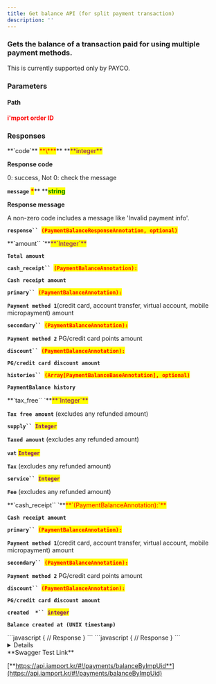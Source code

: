 ```yaml
---
title: Get balance API (for split payment transaction)
description: ''
---
```




### Gets the balance of a transaction paid for using multiple payment methods.

<Swagger method="get" path="/payments/{imp_uid}/balance" baseUrl="https://api.iamport.kr" summary="Gets the balance of a transaction paid for using multiple payment methods.">
<SwaggerDescription>
This is currently supported only by PAYCO.

</SwaggerDescription>

### Parameters

#### Path

<SwaggerParameter name="imp_uid" type="String" required="true">
<mark style="color:red;">

**i'mport order ID**

</mark>

</SwaggerParameter>


### Responses

<SwaggerResponse status="200: OK" description="Success">
<Tabs>
<Tab title="PaymentBalanceResponse">
**`code`** <mark style="color:red;">**\***</mark>** **<mark style="color:purple;">**integer**</mark>

**Response code**

0: success, Not 0: check the message



**`message`** <mark style="color:red;">**\***</mark>** **<mark style="color:green;">**string**</mark>

**Response message**

A non-zero code includes a message like 'Invalid payment info'.



**`response`` `**<mark style="color:red;">**`(PaymentBalanceResponseAnnotation, optional)`**</mark>

</Tab>
</Tabs>

<Tabs>
<Tab title="PaymentBalanceResponseAnnotation">
**`amount`` `**<mark style="color:purple;">**`Integer`**</mark>

**`Total amount`**



**`cash_receipt`` `**<mark style="color:red;">**`(PaymentBalanceAnnotation):`**</mark>

**`Cash receipt amount`**



**`primary`` `**<mark style="color:red;">**`(PaymentBalanceAnnotation):`**</mark>

**`Payment method 1`**(credit card, account transfer, virtual account, mobile micropayment) amount



**`secondary`` `**<mark style="color:red;">**`(PaymentBalanceAnnotation):`**</mark>

**`Payment method 2`** PG/credit card points amount



**`discount`` `**<mark style="color:red;">**`(PaymentBalanceAnnotation):`**</mark>

**`PG/credit card discount amount`**



**`histories`` `**<mark style="color:red;">**`(Array[PaymentBalanceBaseAnnotation], optional)`**</mark>

**`PaymentBalance history`**

</Tab>
</Tabs>

<Tabs>
<Tab title="PaymentBalanceAnnotation">
**`tax_free`` `**<mark style="color:purple;">**`Integer`**</mark>

**`Tax free amount`** (excludes any refunded amount)



**`supply`` `**<mark style="color:purple;">**`Integer`**</mark>

**`Taxed amount`** (excludes any refunded amount)



**`vat`** <mark style="color:purple;">**`Integer`**</mark>

**`Tax`** (excludes any refunded amount)



**`service`` `**<mark style="color:purple;">**`Integer`**</mark>

**`Fee`** (excludes any refunded amount)

</Tab>
</Tabs>

<Tabs>
<Tab title="PaymentBalanceBaseAnnotation">
**`cash_receipt`` `**<mark style="color:red;">**`(PaymentBalanceAnnotation):`**</mark>

**`Cash receipt amount`**



**`primary`` `**<mark style="color:red;">**`(PaymentBalanceAnnotation):`**</mark>

**`Payment method 1`**(credit card, account transfer, virtual account, mobile micropayment) amount



**`secondary`` `**<mark style="color:red;">**`(PaymentBalanceAnnotation):`**</mark>

**`Payment method 2`** PG/credit card points amount



**`discount`` `**<mark style="color:red;">**`(PaymentBalanceAnnotation):`**</mark>

**`PG/credit card discount amount`**



**`created  *`` `**<mark style="color:purple;">**`integer`**</mark>

**`Balance created at (UNIX timestamp)`**

</Tab>
</Tabs>

</SwaggerResponse>

<SwaggerResponse status="401: Unauthorized" description="Missing or invalid access token">
```javascript
{
    // Response
}
```

</SwaggerResponse>

<SwaggerResponse status="404: Not Found" description="Invalid imp_uid">
```javascript
{
    // Response
}
```

</SwaggerResponse>

</Swagger>

<Details>
<p slot="summary">Response Model Schema</p>

```json
{
  "code": 0,
  "message": "string",
  "response": {
    "amount": 0,
    "cash_receipt": {
      "tax_free": 0,
      "supply": 0,
      "vat": 0,
      "service": 0
    },
    "primary": {
      "tax_free": 0,
      "supply": 0,
      "vat": 0,
      "service": 0
    },
    "secondary": {
      "tax_free": 0,
      "supply": 0,
      "vat": 0,
      "service": 0
    },
    "discount": {
      "tax_free": 0,
      "supply": 0,
      "vat": 0,
      "service": 0
    },
    "histories": [
      {
        "cash_receipt": {
          "tax_free": 0,
          "supply": 0,
          "vat": 0,
          "service": 0
        },
        "primary": {
          "tax_free": 0,
          "supply": 0,
          "vat": 0,
          "service": 0
        },
        "secondary": {
          "tax_free": 0,
          "supply": 0,
          "vat": 0,
          "service": 0
        },
        "discount": {
          "tax_free": 0,
          "supply": 0,
          "vat": 0,
          "service": 0
        },
        "created": 0
      }
    ]
  }
}
```

</Details>

<Hint style="success">
**Swagger Test Link**

[**https://api.iamport.kr/#!/payments/balanceByImpUid**](https://api.iamport.kr/#!/payments/balanceByImpUid)

</Hint>
